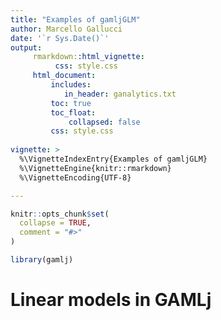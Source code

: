```yaml
---
title: "Examples of gamljGLM"
author: Marcello Gallucci
date: '`r Sys.Date()`'
output: 
     rmarkdown::html_vignette:
          css: style.css
     html_document:
         includes:
            in_header: ganalytics.txt
         toc: true
         toc_float:
             collapsed: false
         css: style.css
  
vignette: >
  %\VignetteIndexEntry{Examples of gamljGLM}
  %\VignetteEngine{knitr::rmarkdown}
  %\VignetteEncoding{UTF-8}

---
```


```r
knitr::opts_chunk$set(
  collapse = TRUE,
  comment = "#>"
)
```

```r
library(gamlj)
```

# Linear models in GAMLj


